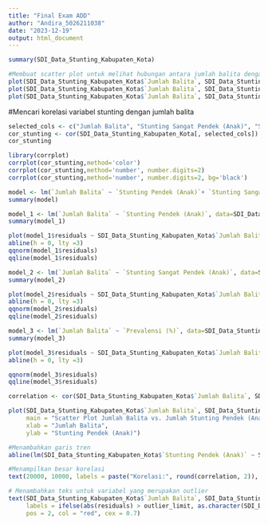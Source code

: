 ---
title: "Final Exam ADD"
author: "Andira_5026211038"
date: "2023-12-19"
output: html_document
---

```{r}
summary(SDI_Data_Stunting_Kabupaten_Kota)
```

```{r}
#Membuat scatter plot untuk melihat hubungan antara jumlah balita dengan stunting anak
plot(SDI_Data_Stunting_Kabupaten_Kota$`Jumlah Balita`, SDI_Data_Stunting_Kabupaten_Kota$`Stunting Pendek (Anak)`, type='p', col='blue')
plot(SDI_Data_Stunting_Kabupaten_Kota$`Jumlah Balita`, SDI_Data_Stunting_Kabupaten_Kota$`Stunting Sangat Pendek (Anak)`, type='p', col='yellow')
plot(SDI_Data_Stunting_Kabupaten_Kota$`Jumlah Balita`, SDI_Data_Stunting_Kabupaten_Kota$`Prevalensi (%)`, type='p', col='black')

```

#Mencari korelasi variabel stunting dengan jumlah balita
```{r}
selected_cols <- c("Jumlah Balita", "Stunting Sangat Pendek (Anak)", "Stunting Pendek (Anak)", "Prevalensi (%)")
cor_stunting <- cor(SDI_Data_Stunting_Kabupaten_Kota[, selected_cols])
cor_stunting
```
```{r}
library(corrplot)
corrplot(cor_stunting,method='color')
corrplot(cor_stunting,method='number', number.digits=2)
corrplot(cor_stunting,method='number', number.digits=2, bg='black')
```
```{r}
model <- lm(`Jumlah Balita` ~ `Stunting Pendek (Anak)`+ `Stunting Sangat Pendek (Anak)`+ `Prevalensi (%)`, data = SDI_Data_Stunting_Kabupaten_Kota)
summary(model)
```

```{r}
model_1 <- lm(`Jumlah Balita` ~ `Stunting Pendek (Anak)`, data=SDI_Data_Stunting_Kabupaten_Kota)
summary(model_1)
```
```{r}
plot(model_1$residuals ~ SDI_Data_Stunting_Kabupaten_Kota$`Jumlah Balita`)
abline(h = 0, lty =3)
qqnorm(model_1$residuals)
qqline(model_1$residuals)
```

```{r}
model_2 <- lm(`Jumlah Balita` ~ `Stunting Sangat Pendek (Anak)`, data=SDI_Data_Stunting_Kabupaten_Kota)
summary(model_2)
```
```{r}
plot(model_2$residuals ~ SDI_Data_Stunting_Kabupaten_Kota$`Jumlah Balita`)
abline(h = 0, lty =3)
qqnorm(model_2$residuals)
qqline(model_2$residuals)
```

```{r}
model_3 <- lm(`Jumlah Balita` ~ `Prevalensi (%)`, data=SDI_Data_Stunting_Kabupaten_Kota)
summary(model_3)
```
```{r}
plot(model_3$residuals ~ SDI_Data_Stunting_Kabupaten_Kota$`Jumlah Balita`)
abline(h = 0, lty =3)

qqnorm(model_3$residuals)
qqline(model_3$residuals)

```

```{r}
correlation <- cor(SDI_Data_Stunting_Kabupaten_Kota$`Jumlah Balita`, SDI_Data_Stunting_Kabupaten_Kota$`Stunting Pendek (Anak)`)
```

```{r}
plot(SDI_Data_Stunting_Kabupaten_Kota$`Jumlah Balita`, SDI_Data_Stunting_Kabupaten_Kota$`Stunting Pendek (Anak)`,
     main = "Scatter Plot Jumlah Balita vs. Jumlah Stunting Pendek (Anak)",
     xlab = "Jumlah Balita",
     ylab = "Stunting Pendek (Anak)")

#Menambahkan garis tren
abline(lm(SDI_Data_Stunting_Kabupaten_Kota$`Stunting Pendek (Anak)` ~ SDI_Data_Stunting_Kabupaten_Kota$`Jumlah Balita`), col = "yellow")

#Menampilkan besar korelasi
text(20000, 10000, labels = paste("Korelasi:", round(correlation, 2)), col = "blue")

# Menambahkan teks untuk variabel yang merupakan outlier
text(SDI_Data_Stunting_Kabupaten_Kota$`Jumlah Balita`, SDI_Data_Stunting_Kabupaten_Kota$`Stunting Pendek (Anak)`,
     labels = ifelse(abs(residuals) > outlier_limit, as.character(SDI_Data_Stunting_Kabupaten_Kota$`Jumlah Balita`), ""),
     pos = 2, col = "red", cex = 0.7)

```





